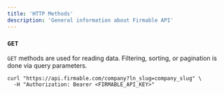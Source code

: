 ```yaml
---
title: 'HTTP Methods'
description: 'General information about Firmable API'
---
```




### `GET`

`GET` methods are used for reading data. Filtering, sorting, or pagination is done via query parameters.

```http
curl "https://api.firmable.com/company?ln_slug=company_slug" \
  -H "Authorization: Bearer <FIRMABLE_API_KEY>"
```


